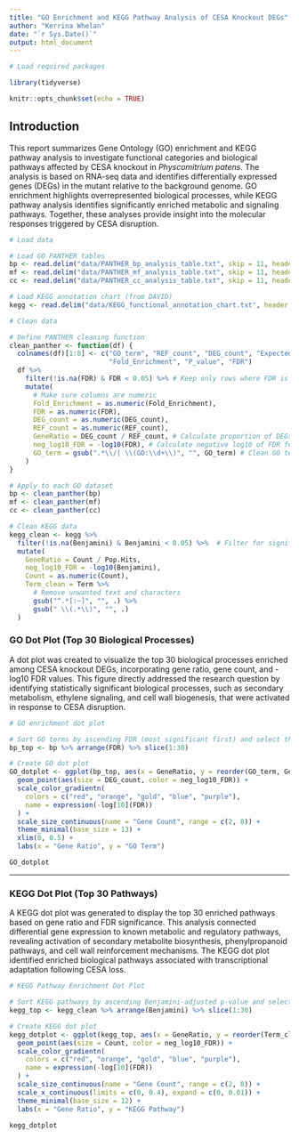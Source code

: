 ```yaml
---
title: "GO Enrichment and KEGG Pathway Analysis of CESA Knockout DEGs"
author: "Kerrina Whelan"
date: "`r Sys.Date()`"
output: html_document
---
```


```r

# Load required packages

library(tidyverse)

knitr::opts_chunk$set(echo = TRUE)
```

## Introduction

This report summarizes Gene Ontology (GO) enrichment and KEGG pathway analysis to investigate functional categories and biological pathways affected by CESA knockout in *Physcomitrium patens*. The analysis is based on RNA-seq data and identifies differentially expressed genes (DEGs) in the mutant relative to the background genome. GO enrichment highlights overrepresented biological processes, while KEGG pathway analysis identifies significantly enriched metabolic and signaling pathways. Together, these analyses provide insight into the molecular responses triggered by CESA disruption.

```r

# Load data

# Load GO PANTHER tables
bp <- read.delim("data/PANTHER_bp_analysis_table.txt", skip = 11, header = TRUE, sep = "\t")
mf <- read.delim("data/PANTHER_mf_analysis_table.txt", skip = 11, header = TRUE, sep = "\t")
cc <- read.delim("data/PANTHER_cc_analysis_table.txt", skip = 11, header = TRUE, sep = "\t")

# Load KEGG annotation chart (from DAVID)
kegg <- read.delim("data/KEGG_functional_annotation_chart.txt", header = TRUE, sep = "\t", quote = "")


```


```r

# Clean data

# Define PANTHER cleaning function
clean_panther <- function(df) {
  colnames(df)[1:8] <- c("GO_term", "REF_count", "DEG_count", "Expected", "OverUnder",
                         "Fold_Enrichment", "P_value", "FDR")
  df %>%
    filter(!is.na(FDR) & FDR < 0.05) %>% # Keep only rows where FDR is not NA and less than 0.05 (significant terms)
    mutate(
      # Make sure columns are numeric
      Fold_Enrichment = as.numeric(Fold_Enrichment),
      FDR = as.numeric(FDR),
      DEG_count = as.numeric(DEG_count),
      REF_count = as.numeric(REF_count),
      GeneRatio = DEG_count / REF_count, # Calculate proportion of DEGs among background genes
      neg_log10_FDR = -log10(FDR), # Calculate negative log10 of FDR for plotting
      GO_term = gsub(".*\\/| \\(GO:\\d+\\)", "", GO_term) # Clean GO term labels by removing slashes and GO IDs
    )
}

# Apply to each GO dataset
bp <- clean_panther(bp)
mf <- clean_panther(mf)
cc <- clean_panther(cc)

# Clean KEGG data
kegg_clean <- kegg %>%
  filter(!is.na(Benjamini) & Benjamini < 0.05) %>%  # Filter for significant KEGG terms (Benjamini FDR < 0.05)
  mutate(
    GeneRatio = Count / Pop.Hits,
    neg_log10_FDR = -log10(Benjamini),
    Count = as.numeric(Count),
    Term_clean = Term %>%
      # Remove unwanted text and characters
      gsub("^.*[:~]", "", .) %>%
      gsub(" \\(.*\\)", "", .)
  )

```

### GO Dot Plot (Top 30 Biological Processes)
A dot plot was created to visualize the top 30 biological processes enriched among CESA knockout DEGs, incorporating gene ratio, gene count, and -log10 FDR values. This figure directly addressed the research question by identifying statistically significant biological processes, such as secondary metabolism, ethylene signaling, and cell wall biogenesis, that were activated in response to CESA disruption.




```r

# GO enrichment dot plot

# Sort GO terms by ascending FDR (most significant first) and select the top 30 based on FDR
bp_top <- bp %>% arrange(FDR) %>% slice(1:30)

# Create GO dot plot
GO_dotplot <- ggplot(bp_top, aes(x = GeneRatio, y = reorder(GO_term, GeneRatio))) +
  geom_point(aes(size = DEG_count, color = neg_log10_FDR)) +
  scale_color_gradientn(
    colors = c("red", "orange", "gold", "blue", "purple"),
    name = expression(-log[10](FDR))
  ) +
  scale_size_continuous(name = "Gene Count", range = c(2, 8)) +
  theme_minimal(base_size = 13) +
  xlim(0, 0.5) +
  labs(x = "Gene Ratio", y = "GO Term")

GO_dotplot


```



---

### KEGG Dot Plot (Top 30 Pathways)
A KEGG dot plot was generated to display the top 30 enriched pathways based on gene ratio and FDR significance. This analysis connected differential gene expression to known metabolic and regulatory pathways, revealing activation of secondary metabolite biosynthesis, phenylpropanoid pathways, and cell wall reinforcement mechanisms. The KEGG dot plot identified enriched biological pathways associated with transcriptional adaptation following CESA loss.



```r

# KEGG Pathway Enrichment Dot Plot

# Sort KEGG pathways by ascending Benjamini-adjusted p-value and select the top 30 pathways
kegg_top <- kegg_clean %>% arrange(Benjamini) %>% slice(1:30)

# Create KEGG dot plot
kegg_dotplot <- ggplot(kegg_top, aes(x = GeneRatio, y = reorder(Term_clean, GeneRatio))) +
  geom_point(aes(size = Count, color = neg_log10_FDR)) +
  scale_color_gradientn(
    colors = c("red", "orange", "gold", "blue", "purple"),
    name = expression(-log[10](FDR))
  ) +
  scale_size_continuous(name = "Gene Count", range = c(2, 8)) +
  scale_x_continuous(limits = c(0, 0.4), expand = c(0, 0.01)) +
  theme_minimal(base_size = 12) +
  labs(x = "Gene Ratio", y = "KEGG Pathway")

kegg_dotplot


```

